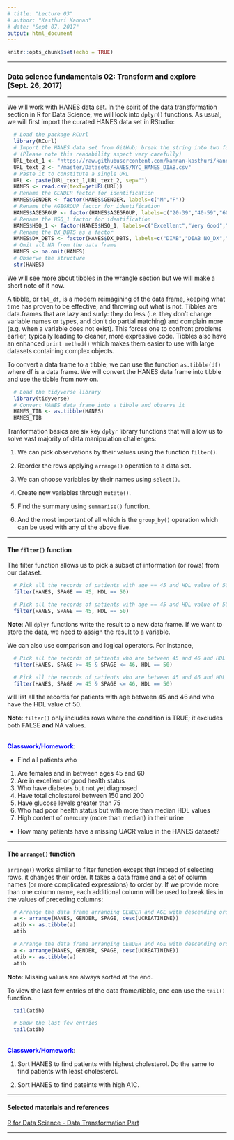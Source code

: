 ```yaml
---
# title: "Lecture 03"
# author: "Kasthuri Kannan"
# date: "Sept 07, 2017"
output: html_document
---
```


```r
knitr::opts_chunk$set(echo = TRUE)
```

---

### Data science fundamentals 02: Transform and explore  (Sept. 26, 2017)

---

We will work with HANES data set. In the spirit of the data transformation section in R for Data Science, we will look into `dplyr()` functions. As usual, we will first import the curated HANES data set in RStudio:

```r
  # Load the package RCurl
  library(RCurl)
  # Import the HANES data set from GitHub; break the string into two for readability
  # (Please note this readability aspect very carefully)
  URL_text_1 <- "https://raw.githubusercontent.com/kannan-kasthuri/kannan-kasthuri.github.io"
  URL_text_2 <- "/master/Datasets/HANES/NYC_HANES_DIAB.csv"
  # Paste it to constitute a single URL 
  URL <- paste(URL_text_1,URL_text_2, sep="")
  HANES <- read.csv(text=getURL(URL))
  # Rename the GENDER factor for identification
  HANES$GENDER <- factor(HANES$GENDER, labels=c("M","F"))
  # Rename the AGEGROUP factor for identification
  HANES$AGEGROUP <- factor(HANES$AGEGROUP, labels=c("20-39","40-59","60+"))
  # Rename the HSQ_1 factor for identification
  HANES$HSQ_1 <- factor(HANES$HSQ_1, labels=c("Excellent","Very Good","Good", "Fair", "Poor"))
  # Rename the DX_DBTS as a factor
  HANES$DX_DBTS <- factor(HANES$DX_DBTS, labels=c("DIAB","DIAB NO_DX","NO DIAB"))
  # Omit all NA from the data frame
  HANES <- na.omit(HANES)
  # Observe the structure
  str(HANES)
```

We will see more about tibbles in the wrangle section but we will make a short note of it now.

A tibble, or `tbl_df`, is a modern reimagining of the data frame, keeping what time has proven to be effective, and throwing out what is not. Tibbles are data.frames that are lazy and surly: they do less (i.e. they don’t change variable names or types, and don’t do partial matching) and complain more (e.g. when a variable does not exist). This forces one to confront problems earlier, typically leading to cleaner, more expressive code. Tibbles also have an enhanced `print method()` which makes them easier to use with large datasets containing complex objects.

To convert a data frame to a tibble, we can use the function `as.tibble(df)` where df is a data frame. We will convert the HANES data frame into tibble and use the tibble from now on.

```r
  # Load the tidyverse library
  library(tidyverse)
  # Convert HANES data frame into a tibble and observe it
  HANES_TIB <- as.tibble(HANES)
  HANES_TIB
```


Tranformation basics are six key `dplyr` library functions that will allow us to solve vast majority of data manipulation challenges:

1. We can pick observations by their values using the function `filter()`.

2. Reorder the rows applying `arrange()` operation to a data set.

3. We can choose variables by their names using `select()`.

4. Create new variables through `mutate()`.

5. Find the summary using `summarise()` function.

6. And the most important of all which is the `group_by()` operation which can be used with any of the above five.

---

#### The `filter()` function


The filter function allows us to pick a subset of information (or rows) from our dataset.

```r
  # Pick all the records of patients with age == 45 and HDL value of 50
  filter(HANES, SPAGE == 45, HDL == 50)
```
  
```r
  # Pick all the records of patients with age == 45 and HDL value of 50
  filter(HANES, SPAGE == 45, HDL == 50)
```

**Note**: All `dplyr` functions write the result to a new data frame. If we want to store the data, we need to assign the result to a variable.

We can also use comparison and logical operators. For instance,

```r
  # Pick all the records of patients who are between 45 and 46 and HDL value of 50
  filter(HANES, SPAGE >= 45 & SPAGE <= 46, HDL == 50)
```
  
```r
  # Pick all the records of patients who are between 45 and 46 and HDL value of 50
  filter(HANES, SPAGE >= 45 & SPAGE <= 46, HDL == 50)
```

will list all the records for patients with age between $45$ and $46$ and who have the HDL value of $50$.

**Note**: `filter()` only includes rows where the condition is TRUE; it excludes both FALSE **and** NA values. 


<br>
<span style="color:blue">**Classwork/Homework**</span>: 

* Find all patients who

1. Are females and in between ages $45$ and $60$
2. Are in excellent or good health status
3. Who have diabetes but not yet diagnosed
4. Have total cholesterol between $150$ and $200$
5. Have glucose levels greater than $75$
6. Who had poor health status but with more than median HDL values
7. High content of mercury (more than median) in their urine

* How many patients have a missing UACR value in the HANES dataset? 

---

#### The `arrange()` function


`arrange(`) works similar to filter function except that instead of selecting rows, it changes their order. It takes a data frame and a set of column names (or more complicated expressions) to order by. If we provide more than one column name, each additional column will be used to break ties in the values of preceding columns:

```r
  # Arrange the data frame arranging GENDER and AGE with descending order of the variable UCREATININE
  a <- arrange(HANES, GENDER, SPAGE, desc(UCREATININE))
  atib <- as.tibble(a)
  atib
```
  
```r
  # Arrange the data frame arranging GENDER and AGE with descending order of the variable UCREATININE
  a <- arrange(HANES, GENDER, SPAGE, desc(UCREATININE))
  atib <- as.tibble(a)
  atib
```

**Note**: Missing values are always sorted at the end.

To view the last few entries of the data frame/tibble, one can use the `tail()` function.

```r
  tail(atib)
```

```r
  # Show the last few entries
  tail(atib)
```

<br>
<span style="color:blue">**Classwork/Homework**</span>: 

1. Sort HANES to find patients with highest cholesterol. Do the same to find patients with least cholesterol.

2. Sort HANES to find pateints with high A1C.

---

#### Selected materials and references

[R for Data Science - Data Transformation Part](https://cran.r-project.org/doc/manuals/R-intro.pdf)

---